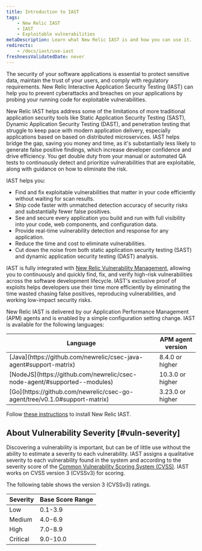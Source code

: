 ```yaml
---
title: Introduction to IAST
tags:
    - New Relic IAST
    - IAST
    - Exploitable vulnerabilities
metaDescription: Learn what New Relic IAST is and how you can use it.
redirects:
    - /docs/iast/use-iast
freshnessValidatedDate: never
---
```


The security of your software applications is essential to protect sensitive data, maintain the trust of your users, and comply with regulatory requirements. New Relic Interactive Application Security Testing (IAST) can help you to prevent cyberattacks and breaches on your applications by probing your running code for exploitable vulnerabilities.

New Relic IAST helps address some of the limitations of more traditional application security tools like Static Application Security Testing (SAST), Dynamic Application Security Testing (DAST), and penetration testing that struggle to keep pace with modern application delivery, especially applications based on based on distributed microservices. IAST helps bridge the gap, saving you money and time, as it's substantially less likely to generate false positive findings, which increase developer confidence and drive efficiency. You get double duty from your manual or automated QA tests to continuously detect and prioritize vulnerabilities that are exploitable, along with guidance on how to eliminate the risk.

IAST helps you:

- Find and fix exploitable vulnerabilities that matter in your code efficiently without waiting for scan results.
- Ship code faster with unmatched detection accuracy of security risks and substantially fewer false positives.
- See and secure every application you build and run with full visibility into your code, web components, and configuration data.
- Provide real-time vulnerability detection and response for any application.
- Reduce the time and cost to eliminate vulnerabilities.
- Cut down the noise from both static application security testing (SAST) and dynamic application security testing (DAST) analysis.

IAST is fully integrated with [New Relic Vulnerability Management](/docs/vulnerability-management/overview/), allowing you to continuously and quickly find, fix, and verify high-risk vulnerabilities across the software development lifecycle. IAST's exclusive proof of exploits helps developers use their time more efficiently by eliminating the time wasted chasing false positives, reproducing vulnerabilities, and working low-impact security risks.

New Relic IAST is delivered by our Application Performance Management (APM) agents and is enabled by a simple configuration setting change. IAST is available for the following languages:


<table>
    <thead>
        <tr>
            <th>
                Language
            </th>
            <th>
                APM agent version
            </th>
        </tr>
    </thead>
    <tbody>
        <tr>
            <td>
                [Java](https://github.com/newrelic/csec-java-agent#support-matrix)
            </td>
            <td>
                8.4.0 or higher
            </td>
        </tr>
        <tr>
            <td>
                [NodeJS](https://github.com/newrelic/csec-node-agent/#supported--modules)
            </td>
            <td>
                10.3.0 or higher
            </td>
        </tr>
        <tr>
            <td>
                [Go](https://github.com/newrelic/csec-go-agent/tree/v0.1.0#support-matrix)
            </td>
            <td>
                3.23.0 or higher
            </td>
        </tr>
    </tbody>
</table>


Follow [these instructions](/docs/iast/install/) to install New Relic IAST.

## About Vulnerability Severity [#vuln-severity]

Discovering a vulnerability is important, but can be of little use without the ability to estimate a severity to each vulnerability. IAST assigns a qualitative severity to each vulnerability found in the system and according to the severity score of the [Common Vulnerability Scoring System (CVSS)](https://nvd.nist.gov/vuln-metrics/cvss). IAST works on CVSS version 3 (CVSSv3) for scoring.

The following table shows the version 3 (CVSSv3) ratings.

<table>
    <thead>
        <tr>
            <th>
                Severity
            </th>
            <th>
                Base Score Range
            </th>
        </tr>
    </thead>
    <tbody>
        <tr>
            <td>
                Low
            </td>
            <td>
                0.1-3.9
            </td>
        </tr>
        <tr>
            <td>
                Medium
            </td>
            <td>
                4.0-6.9
            </td>
        </tr>
        <tr>
            <td>
                High
            </td>
            <td>
                7.0-8.9
            </td>
        </tr>
        <tr>
            <td>
                Critical
            </td>
            <td>
                9.0-10.0
            </td>
        </tr>        
    </tbody>
</table>






